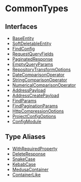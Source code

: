 
# CommonTypes

## Interfaces

- [BaseEntity](CommonTypes/interfaces/types.CommonTypes.BaseEntity.mdx)
- [SoftDeletableEntity](CommonTypes/interfaces/types.CommonTypes.SoftDeletableEntity.mdx)
- [FindConfig](CommonTypes/interfaces/types.CommonTypes.FindConfig.mdx)
- [RequestQueryFields](CommonTypes/interfaces/types.CommonTypes.RequestQueryFields.mdx)
- [PaginatedResponse](CommonTypes/interfaces/types.CommonTypes.PaginatedResponse.mdx)
- [EmptyQueryParams](CommonTypes/interfaces/types.CommonTypes.EmptyQueryParams.mdx)
- [RepositoryTransformOptions](CommonTypes/interfaces/types.CommonTypes.RepositoryTransformOptions.mdx)
- [DateComparisonOperator](CommonTypes/interfaces/types.CommonTypes.DateComparisonOperator.mdx)
- [StringComparisonOperator](CommonTypes/interfaces/types.CommonTypes.StringComparisonOperator.mdx)
- [NumericalComparisonOperator](CommonTypes/interfaces/types.CommonTypes.NumericalComparisonOperator.mdx)
- [AddressPayload](CommonTypes/interfaces/types.CommonTypes.AddressPayload.mdx)
- [AddressCreatePayload](CommonTypes/interfaces/types.CommonTypes.AddressCreatePayload.mdx)
- [FindParams](CommonTypes/interfaces/types.CommonTypes.FindParams.mdx)
- [FindPaginationParams](CommonTypes/interfaces/types.CommonTypes.FindPaginationParams.mdx)
- [HttpCompressionOptions](CommonTypes/interfaces/types.CommonTypes.HttpCompressionOptions.mdx)
- [ProjectConfigOptions](CommonTypes/interfaces/types.CommonTypes.ProjectConfigOptions.mdx)
- [ConfigModule](CommonTypes/interfaces/types.CommonTypes.ConfigModule.mdx)

## Type Aliases

- [WithRequiredProperty](CommonTypes/types/types.CommonTypes.WithRequiredProperty.mdx)
- [DeleteResponse](CommonTypes/types/types.CommonTypes.DeleteResponse.mdx)
- [SnakeCase](CommonTypes/types/types.CommonTypes.SnakeCase.mdx)
- [KebabCase](CommonTypes/types/types.CommonTypes.KebabCase.mdx)
- [MedusaContainer](CommonTypes/types/types.CommonTypes.MedusaContainer.mdx)
- [ContainerLike](CommonTypes/types/types.CommonTypes.ContainerLike.mdx)
